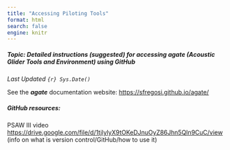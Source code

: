 ```yaml
---
title: "Accessing Piloting Tools"
format: html
search: false
engine: knitr
---
```


##### Topic: Detailed instructions (suggested) for accessing *__agate__* (Acoustic Glider Tools and Environment) using GitHub

*Last Updated `{r} Sys.Date()`*

See the *__agate__* documentation website: [https://sfregosi.github.io/agate/](https://sfregosi.github.io/agate/)



##### ***GitHub resources:***

PSAW III video <https://drive.google.com/file/d/1tjlylyX9tOKeDJnuOyZ86Jhn5QIn9CuC/view> (info on what is version control/GitHub/how to use it)

